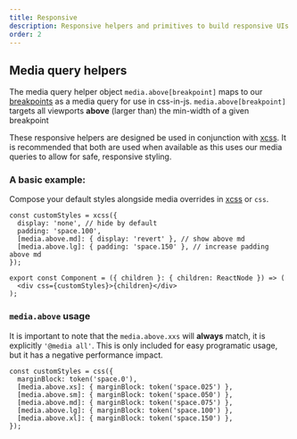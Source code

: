 ```yaml
---
title: Responsive
description: Responsive helpers and primitives to build responsive UIs with
order: 2
---
```


## Media query helpers

The media query helper object `media.above[breakpoint]` maps to our [breakpoints](/components/grid/usage#breakpoints) as a media query for use in css-in-js. `media.above[breakpoint]` targets all viewports **above** (larger than) the min-width of a given breakpoint

These responsive helpers are designed be used in conjunction with [xcss](/components/primitives/xcss). It is recommended that both are used when available as this uses our media queries to allow for safe, responsive styling.

### A basic example:

Compose your default styles alongside media overrides in [xcss](/components/primitives/xcss) or `css`.

```tsx
const customStyles = xcss({
  display: 'none', // hide by default
  padding: 'space.100',
  [media.above.md]: { display: 'revert' }, // show above md
  [media.above.lg]: { padding: 'space.150' }, // increase padding above md
});

export const Component = ({ children }: { children: ReactNode }) => (
  <div css={customStyles}>{children}</div>
);
```

### `media.above` usage

It is important to note that the `media.above.xxs` will **always** match, it is explicitly `'@media all'`. This is only included for easy programatic usage, but it has a negative performance impact.

```tsx
const customStyles = css({
  marginBlock: token('space.0'),
  [media.above.xs]: { marginBlock: token('space.025') },
  [media.above.sm]: { marginBlock: token('space.050') },
  [media.above.md]: { marginBlock: token('space.075') },
  [media.above.lg]: { marginBlock: token('space.100') },
  [media.above.xl]: { marginBlock: token('space.150') },
});
```
